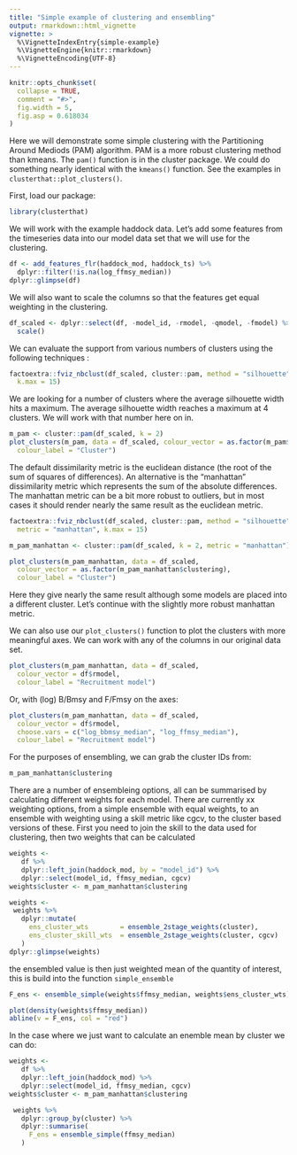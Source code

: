 ```yaml
---
title: "Simple example of clustering and ensembling"
output: rmarkdown::html_vignette
vignette: >
  %\VignetteIndexEntry{simple-example}
  %\VignetteEngine{knitr::rmarkdown}
  %\VignetteEncoding{UTF-8}
---
```


```r
knitr::opts_chunk$set(
  collapse = TRUE,
  comment = "#>",
  fig.width = 5,
  fig.asp = 0.618034
)
```

Here we will demonstrate some simple clustering with the Partitioning Around Mediods (PAM) algorithm. PAM is a more robust clustering method than kmeans. The `pam()` function is in the cluster package. We could do something nearly identical with the `kmeans()` function. See the examples in `clusterthat::plot_clusters()`.

First, load our package:

```r
library(clusterthat)
```

We will work with the example haddock data. Let's add some features from the timeseries data into our model data set that we will use for the clustering.

```r
df <- add_features_flr(haddock_mod, haddock_ts) %>%
  dplyr::filter(!is.na(log_ffmsy_median))
dplyr::glimpse(df)
```

We will also want to scale the columns so that the features get equal weighting in the clustering.

```r
df_scaled <- dplyr::select(df, -model_id, -rmodel, -qmodel, -fmodel) %>%
  scale()
```

We can evaluate the support from various numbers of clusters using the following techniques :

```r
factoextra::fviz_nbclust(df_scaled, cluster::pam, method = "silhouette",
  k.max = 15)
```

We are looking for a number of clusters where the average silhouette width hits a maximum. The average silhouette width reaches a maximum at 4 clusters. We will work with that number here on in.

```r
m_pam <- cluster::pam(df_scaled, k = 2)
plot_clusters(m_pam, data = df_scaled, colour_vector = as.factor(m_pam$clustering),
  colour_label = "Cluster")
```

The default dissimilarity metric is the euclidean distance (the root of the sum of squares of differences). An alternative is the "manhattan" dissimilarity metric which represents the sum of the absolute differences. The manhattan metric can be a bit more robust to outliers, but in most cases it should render nearly the same result as the euclidean metric.

```r
factoextra::fviz_nbclust(df_scaled, cluster::pam, method = "silhouette",
  metric = "manhattan", k.max = 15)

m_pam_manhattan <- cluster::pam(df_scaled, k = 2, metric = "manhattan")

plot_clusters(m_pam_manhattan, data = df_scaled,
  colour_vector = as.factor(m_pam_manhattan$clustering),
  colour_label = "Cluster")
```

Here they give nearly the same result although some models are placed into a different cluster. Let's continue with the slightly more robust manhattan metric.

We can also use our `plot_clusters()` function to plot the clusters with more meaningful axes. We can work with any of the columns in our original data set.

```r
plot_clusters(m_pam_manhattan, data = df_scaled,
  colour_vector = df$rmodel,
  colour_label = "Recruitment model")
```

Or, with (log) B/Bmsy and F/Fmsy on the axes:

```r
plot_clusters(m_pam_manhattan, data = df_scaled,
  colour_vector = df$rmodel,
  choose.vars = c("log_bbmsy_median", "log_ffmsy_median"),
  colour_label = "Recruitment model")
```

For the purposes of ensembling, we can grab the cluster IDs from:

```r
m_pam_manhattan$clustering
```


There are a number of ensembleing options, all can be summarised by calculating different weights for each model.  There are currently xx weighting options, from a simple ensemble with equal weights, to an ensemble with weighting using a skill metric like cgcv, to the cluster based versions of these.  First you need to join the skill to the data used for clustering, then two weights that can be calculated 


```r
weights <-
   df %>%
   dplyr::left_join(haddock_mod, by = "model_id") %>%
   dplyr::select(model_id, ffmsy_median, cgcv)
weights$cluster <- m_pam_manhattan$clustering

weights <-
 weights %>%
   dplyr::mutate(
     ens_cluster_wts        = ensemble_2stage_weights(cluster),
     ens_cluster_skill_wts  = ensemble_2stage_weights(cluster, cgcv)
   ) 
dplyr::glimpse(weights)
```


the ensembled value is then just weighted mean of the quantity of interest, this is build into the function `simple_ensemble`

```r
F_ens <- ensemble_simple(weights$ffmsy_median, weights$ens_cluster_wts)

plot(density(weights$ffmsy_median))
abline(v = F_ens, col = "red")
```


In the case where we just want to calculate an enemble mean by cluster we can do:

```r
weights <-
   df %>%
   dplyr::left_join(haddock_mod) %>%
   dplyr::select(model_id, ffmsy_median, cgcv)
weights$cluster <- m_pam_manhattan$clustering

 weights %>%
   dplyr::group_by(cluster) %>%
   dplyr::summarise(
     F_ens = ensemble_simple(ffmsy_median)
   )
```

